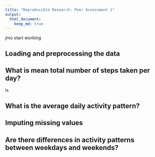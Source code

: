 ```yaml
---
title: "Reproducible Research: Peer Assessment 1"
output:
  html_document:
    keep_md: true
---
```


jmo start working

## Loading and preprocessing the data



## What is mean total number of steps taken per day?

ls


## What is the average daily activity pattern?



## Imputing missing values



## Are there differences in activity patterns between weekdays and weekends?
